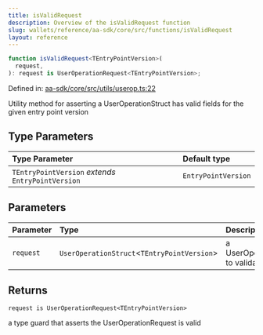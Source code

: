 ```yaml
---
title: isValidRequest
description: Overview of the isValidRequest function
slug: wallets/reference/aa-sdk/core/src/functions/isValidRequest
layout: reference
---
```


```ts
function isValidRequest<TEntryPointVersion>(
  request,
): request is UserOperationRequest<TEntryPointVersion>;
```

Defined in: [aa-sdk/core/src/utils/userop.ts:22](https://github.com/alchemyplatform/aa-sdk/blob/49e74eee8606f480b200b4612d00d950da8a8742/aa-sdk/core/src/utils/userop.ts#L22)

Utility method for asserting a UserOperationStruct has valid fields for the given entry point version

## Type Parameters

| Type Parameter                                     | Default type        |
| :------------------------------------------------- | :------------------ |
| `TEntryPointVersion` _extends_ `EntryPointVersion` | `EntryPointVersion` |

## Parameters

| Parameter | Type                                         | Description                       |
| :-------- | :------------------------------------------- | :-------------------------------- |
| `request` | `UserOperationStruct`\<`TEntryPointVersion`> | a UserOperationStruct to validate |

## Returns

`request is UserOperationRequest<TEntryPointVersion>`

a type guard that asserts the UserOperationRequest is valid
